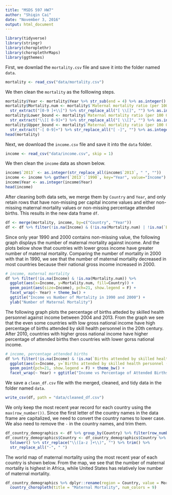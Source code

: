 ```yaml
---
title: "MSDS 597 HW7"
author: "Shiqin Cai"
date: "November 3, 2016"
output: html_document
---
```


```r
library(tidyverse)
library(stringr)
library(choroplethr)
library(choroplethrMaps)
library(ggthemes)
```


First, we downlad the `mortality.csv` file and save it into the folder named `data`.

```r
mortality <- read_csv("data/mortality.csv")
```


We then clean the `mortality` as the folllowing steps.

```r
mortality$Year <- mortality$Year %>% str_sub(end = 4) %>% as.integer()
mortality$Mortality.num <- mortality$`Maternal mortality ratio (per 100 000 live births)` %>%
  str_extract("[0-9 ]+\\[") %>% str_replace_all("[ \\[]", "") %>% as.integer()
mortality$Lower_bound <- mortality$`Maternal mortality ratio (per 100 000 live births)` %>%
  str_extract("\\[[ 0-9]+") %>% str_replace_all("[ \\[]", "") %>% as.integer()
mortality$Upper_bound <- mortality$`Maternal mortality ratio (per 100 000 live births)` %>%
  str_extract("-[ 0-9]+") %>% str_replace_all("[ -]", "") %>% as.integer()
head(mortality)
```


<!--- does not work because NA value can not be spit into NA;NA;NA, so error in the map_chr
```r
mortality$`Maternal mortality ratio (per 100 000 live births)` <- 
  mortality$`Maternal mortality ratio (per 100 000 live births)` %>% 
  str_replace_all("[ \\]]", "") %>% str_replace_all("[\\[\\]-]", ";")
# wouldn't work because NA value can not be spit into NA;NA;NA
mortality$Num <- as.integer(map_chr(str_split(mortality$`Maternal mortality ratio (per 100 000 live births)`, pattern=";"), 1))
mortality$Lower_bound <- as.integer(map_chr(str_split(mortality$`Maternal mortality ratio (per 100 000 live births)`, pattern=";", na.rm=T), 2))
mortality$Upper_bound <- as.integer(map_chr(str_split(mortality$`Maternal mortality ratio (per 100 000 live births)`, pattern=";"), 3)) 
```
--->


Next, we download the `income.csv` file and save it into the `data` folder.

```r
income <- read_csv("data/income.csv", skip = 1)
```


We then clean the `income` data as shown below.

```r
income$`2013` <- as.integer(str_replace_all(income$`2013`, " ", ""))
income <- income %>% gather(`2013`:`1990`, key="Year", value="Income")
income$Year <- as.integer(income$Year)
head(income)
```


After cleaning both data sets, we merge them by `Country` and `Year`, and only retain rows that have non-missing per capital income values and either non-missing maternal mortality values or non-missing percentage attended births. This results in the new data frame `df`.

```r
df <- merge(mortality, income, by=c("Country", "Year"))
df <- df %>% filter(!is.na(Income) & (!is.na(Mortality.num) | !is.na(`Births attended by skilled health personnel (%)`)))
```


Since only year 1990 and 2000 contains non-missing value, the following graph displays the number of maternal mortality against income. And the plots below show that countries with lower gross income have greater number of maternal mortality. Comparing the number of mortality in 2000 with that in 1990, we see that the number of maternal mortality decreased in most countries because their national gross income increased in 2000.

```r
# income, maternal mortality
df %>% filter(!is.na(Income) & !is.na(Mortality.num)) %>% 
  ggplot(aes(x=Income, y=Mortality.num, fill=Country)) +
  geom_point(aes(size=Income), pch=21, show.legend = F) +
  facet_wrap(~ Year) + theme_bw() +
  ggtitle("Income vs Number of Mortality in 1990 and 2000") +
  ylab("Number of Maternal Mortality")
```


The following graph plots the percentage of births atteded by skilled health personnel against income between 2004 and 2013. From the graph we see that the even some countries with low gross national income have high percentage of births attended by skill health personnel in the 20th century. After 2010, countries with higher gross national income have higher percentage of attended births then countries with lower gorss national income.

```r
# income, percentage attended births
df %>% filter(!is.na(Income) & !is.na(`Births attended by skilled health personnel (%)`)) %>% 
  ggplot(aes(x=Income, y=`Births attended by skilled health personnel (%)`, fill=Country)) +
  geom_point(pch=21, show.legend = F) + theme_bw() +
  facet_wrap(~ Year) + ggtitle("Income vs Percentage of Attended Births") 
```
 

We save a `clean_df.csv` file with the merged, cleaned, and tidy data in the folder named `data`.

```r
write_csv(df, path = "data/cleaned_df.csv")
```


We only keep the most recent year record for each country using the `max(row_number())`. Since the first letter of the country names in the data frame are capitalized, we need to convert the country names to lower case. We also need to remove the `-` in the country names, and trim them.

```r
df_country_demographics <- df %>% group_by(Country) %>% filter(row_number()==max(row_number()))
df_country_demographics$Country <- df_country_demographics$Country %>%
  tolower() %>% str_replace("\\([a-z ]+\\)", "") %>% trim() %>%
  str_replace_all("-", " ")
```


The world map of maternal mortality using the most recent year of each country is shown below. From the map, we see that the number of maternal mortality is highest in Africa, while United States has relatively low number of maternal mortality.

```r
df_country_demographics %>% dplyr::rename(region = Country, value = Mortality.num) %>%
  country_choropleth(title = "Maternal Mortality", num_colors = 9)
```











